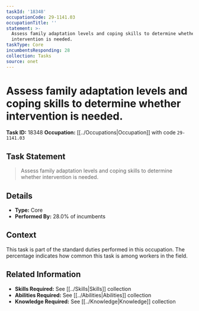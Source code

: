 ```yaml
---
taskId: '18348'
occupationCode: 29-1141.03
occupationTitle: ''
statement: >-
  Assess family adaptation levels and coping skills to determine whether
  intervention is needed.
taskType: Core
incumbentsResponding: 28
collection: Tasks
source: onet
---
```

# Assess family adaptation levels and coping skills to determine whether intervention is needed.

**Task ID:** 18348
**Occupation:** [[../Occupations|Occupation]] with code `29-1141.03`

## Task Statement

> Assess family adaptation levels and coping skills to determine whether intervention is needed.

## Details

- **Type:** Core
- **Performed By:** 28.0% of incumbents

## Context

This task is part of the standard duties performed in this occupation. The percentage indicates how common this task is among workers in the field.

## Related Information

- **Skills Required:** See [[../Skills|Skills]] collection
- **Abilities Required:** See [[../Abilities|Abilities]] collection
- **Knowledge Required:** See [[../Knowledge|Knowledge]] collection

